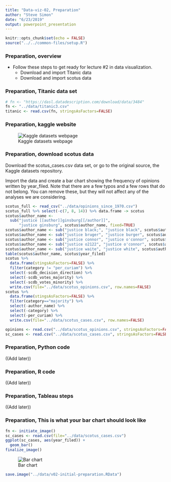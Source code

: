 ```yaml
---
title: "Data-viz-02, Preparation"
author: "Steve Simon"
date: "6/23/2019"
output: powerpoint_presentation
---
```


```r
knitr::opts_chunk$set(echo = FALSE)
source("../../common-files/setup.R")
```

### Preparation, overview

+ Follow these steps to get ready for lecture #2 in data visualization.
  + Download and import Titanic data
  + Download and import scotus data

### Preparation, Titanic data set

```r
# fn <- "https://dasl.datadescription.com/download/data/3484"
fn <- "../data/titanic3.csv"
titanic <- read.csv(fn, stringsAsFactors=FALSE)
```


### Preparation, kaggle website

![Kaggle datasets webpage](../images/kaggle-scotus-data.png)

### Preparation, download scotus data

Download the scotus_cases.csv data set, or go to the original source, the Kaggle datasets repository.

Import the data and create a bar chart showing the frequency of opinions written by year_filed. Note that there are a few typos and a few rows that do not belong. You can remove these, but they will not affect any of the analyses we are considering.

```r
scotus_full <- read_csv("../data/opinions_since_1970.csv")
scotus_full %>% select(-c(7, 8, 14)) %>% data.frame -> scotus
scotus$author_name <- 
  sub("justice [[author]]ginsburg[[/author]]", 
      "justice ginsburg", scotus$author_name, fixed=TRUE)
scotus$author_name <- sub("justice black;", "justice black", scotus$author_name)
scotus$author_name <- sub("justice bruger", "justice burger", scotus$author_name)
scotus$author_name <- sub("justice connor", "justice o'connor", scotus$author_name)
scotus$author_name <- sub("justice o2122", "justice o'connor", scotus$author_name)
scotus$author_name <- sub("justice waite", "justice white", scotus$author_name)
table(scotus$author_name, scotus$year_filed)
scotus %>%
  data.frame(stingsAsFactors=FALSE) %>%
  filter(category != "per_curiam") %>%
  select(-scdb_decision_direction) %>%
  select(-scdb_votes_majority) %>%
  select(-scdb_votes_minority) %>%
  write.csv(file="../data/scotus_opinions.csv", row.names=FALSE)
scotus %>%
  data.frame(stingsAsFactors=FALSE) %>%
  filter(category=="majority") %>%
  select(-author_name) %>%
  select(-category) %>%
  select(-per_curiam) %>%
  write.csv(file="../data/scotus_cases.csv", row.names=FALSE)
```

```r
opinions <- read.csv("../data/scotus_opinions.csv", stringsAsFactors=FALSE)           
sc_cases <- read.csv("../data/scotus_cases.csv", stringsAsFactors=FALSE) 
```

### Preparation, Python code

((Add later))

### Preparation, R code

((Add later))

### Preparation, Tableau steps

((Add later))

### Preparation, This is what your bar chart should look like

```r
fn <- initiate_image()
sc_cases <- read.csv(file="../data/scotus_cases.csv")
ggplot(sc_cases, aes(year_filed)) +
  geom_bar()
finalize_image()
```

![Bar chart](../images/`r fn`.png)

```r
save.image("../data/v02-initial-preparation.RData")
```